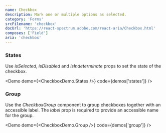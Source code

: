 ```yaml
---
name: Checkbox
description: Mark one or multiple options as selected.
category: 'Forms'
srcFilename: 'checkbox'
docUrl: 'https://react-spectrum.adobe.com/react-aria/Checkbox.html'
composes: ['Field']
aria: 'checkbox'
---
```


### States

Use _isSelected_, _isDisabled_ and _isIndeterminate_ props to set the state of
the checkbox.

<Demo demo={<CheckboxDemo.States />} code={demos['states']} />

### Group

Use the _CheckboxGroup_ component to group checkboxes together with an
accessible label. The _label_ prop is required to provide an accessible name for
the group.

<Demo demo={<CheckboxDemo.Group />} code={demos['group']} />
